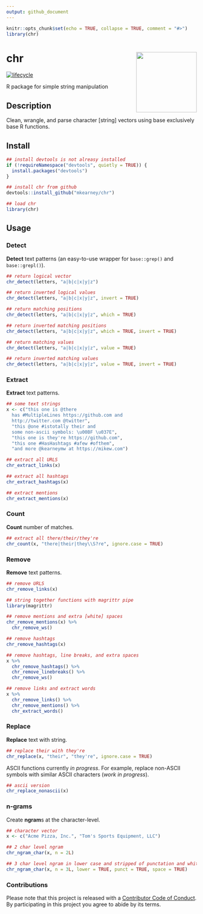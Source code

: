 ```yaml
---
output: github_document
---
```


```r
knitr::opts_chunk$set(echo = TRUE, collapse = TRUE, comment = "#>")
library(chr)
```

# chr <img src="man/figures/logo.png" width="160px" align="right" /> 

[![lifecycle](https://img.shields.io/badge/lifecycle-experimental-orange.svg)](https://www.tidyverse.org/lifecycle/#experimental)

R package for simple string manipulation

## Description

Clean, wrangle, and parse character [string] vectors using base exclusively base
R functions.

## Install

```r
## install devtools is not alreasy installed
if (!requireNamespace("devtools", quietly = TRUE)) {
  install.packages("devtools")
}

## install chr from github
devtools::install_github("mkearney/chr")

## load chr
library(chr)
```

## Usage

### Detect

**Detect** text patterns (an easy-to-use wrapper for `base::grep()` and `base::grepl()`).

```r
## return logical vector
chr_detect(letters, "a|b|c|x|y|z")

## return inverted logical values
chr_detect(letters, "a|b|c|x|y|z", invert = TRUE)

## return matching positions
chr_detect(letters, "a|b|c|x|y|z", which = TRUE)

## return inverted matching positions
chr_detect(letters, "a|b|c|x|y|z", which = TRUE, invert = TRUE)

## return matching values
chr_detect(letters, "a|b|c|x|y|z", value = TRUE)

## return inverted matching values
chr_detect(letters, "a|b|c|x|y|z", value = TRUE, invert = TRUE)
```

### Extract

**Extract** text patterns.

```r
## some text strings
x <- c("this one is @there
  has #MultipleLines https://github.com and 
  http://twitter.com @twitter",
  "this @one #istotally their and 
  some non-ascii symbols: \u00BF \u037E", 
  "this one is they're https://github.com", 
  "this one #HasHashtags #afew #ofthem", 
  "and more @kearneymw at https://mikew.com")

## extract all URLS
chr_extract_links(x)

## extract all hashtags
chr_extract_hashtags(x)

## extract mentions
chr_extract_mentions(x)
```

### Count

**Count** number of matches.

```r
## extract all there/their/they're
chr_count(x, "there|their|they\\S?re", ignore.case = TRUE)
```

### Remove

**Remove** text patterns.

```r
## remove URLS
chr_remove_links(x)

## string together functions with magrittr pipe
library(magrittr)

## remove mentions and extra [white] spaces
chr_remove_mentions(x) %>%
  chr_remove_ws()

## remove hashtags
chr_remove_hashtags(x)

## remove hashtags, line breaks, and extra spaces
x %>%
  chr_remove_hashtags() %>%
  chr_remove_linebreaks() %>%
  chr_remove_ws()

## remove links and extract words
x %>%
  chr_remove_links() %>%
  chr_remove_mentions() %>%
  chr_extract_words()
```

### Replace

**Replace** text with string.

```r
## replace their with they're
chr_replace(x, "their", "they're", ignore.case = TRUE)
```

ASCII functions currently *in progress*. For example, replace non-ASCII symbols
with similar ASCII characters (*work in progress*).

```r
## ascii version
chr_replace_nonascii(x)
```


### n-grams

Create **ngram**s at the character-level.

```r
## character vector
x <- c("Acme Pizza, Inc.", "Tom's Sports Equipment, LLC")

## 2 char level ngram
chr_ngram_char(x, n = 2L)

## 3 char level ngram in lower case and stripped of punctation and white space
chr_ngram_char(x, n = 3L, lower = TRUE, punct = TRUE, space = TRUE)
```

### Contributions

Please note that this project is released with a [Contributor Code of Conduct](CODE_OF_CONDUCT.md). By participating in this project you agree to abide by its terms.

